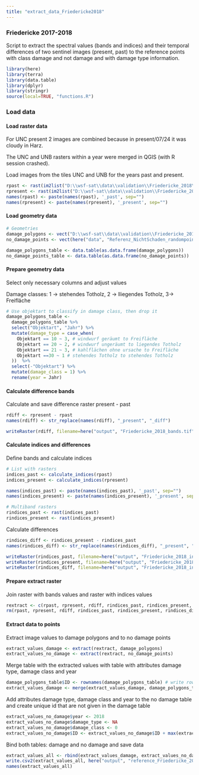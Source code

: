 ```yaml
---
title: "extract_data_Friedericke2018"
---
```


### Friedericke 2017-2018

Script to extract the spectral values (bands and indices) and their temporal differences of two sentinel images (present, past) to the reference points with class damage and not damage and with damage type information.

```r
library(here)
library(terra)
library(data.table)
library(dplyr)
library(stringr)
source(local=TRUE, "functions.R")
```

### Load data

#### Load raster data

For UNC present 2 images are combined because in present/07/24 it was cloudy in Harz.

The UNC and UNB rasters within a year were merged in QGIS (with R session crashed).

Load images from the tiles UNC and UNB for the years past and present.

```r
rpast <- rast(im2list("D:\\wsf-sat\\data\\validation\\Friedericke_2018\\Merge_UNC_UNB_20170823_GTiff_shift_TC.tif"))
rpresent <- rast(im2list("D:\\wsf-sat\\data\\validation\\Friedericke_2018\\Merge_UNC_UNB_20180719_20180724_GTiff_shift_TC_na.tif"))
names(rpast) <- paste(names(rpast), '_past', sep="")
names(rpresent) <- paste(names(rpresent), '_present', sep="")
```

#### Load geometry data

```r
# Geometries
damage_polygons <- vect("D:\\wsf-sat\\data\\validation\\Friedericke_2018\\Friedericke_2018_kartigebiet_zeitangepasst_nachkartiert260421.gpkg", layer = "filter025")
no_damage_points <- vect(here("data", "Referenz_NichtSchaden_randompoints_Friedericke_2018.gpkg"))

damage_polygons_table <- data.table(as.data.frame(damage_polygons))
no_damage_points_table <- data.table(as.data.frame(no_damage_points))
```

#### Prepare geometry data

Select only necessary columns and adjust values

Damage classes: 1 -\> stehendes Totholz, 2 -\> lliegendes Totholz, 3-\> Freifläche

```r
# Use objektart to classify in damage class, then drop it 
damage_polygons_table <- 
  damage_polygons_table %>%
  select("Objektart", "Jahr") %>% 
  mutate(damage_type = case_when(
    Objektart == 10 ~ 3, # windwurf geräumt to Freifläche
    Objektart == 20 ~ 2, # windwurf ungeräumt to liegendes Totholz
    Objektart == 21 ~ 3, # kahlflächen ohne ursache to Freifläche
    Objektart ==30 ~ 1 # stehendes Totholz to stehendes Totholz
  ))  %>% 
  select(-"Objektart") %>%
  mutate(damage_class = 1) %>% 
  rename(year = Jahr)
```

#### Calculate difference bands

Calculate and save difference raster present - past

```r
rdiff <- rpresent - rpast
names(rdiff) <- str_replace(names(rdiff), "_present", "_diff")

writeRaster(rdiff, filename=here("output", "Friedericke_2018_bands.tif"), filetype="GTiff", datatype='INT4S', overwrite=TRUE)  
```

#### Calculate indices and differences

Define bands and calculate indices

```r
# List with rasters
indices_past <- calculate_indices(rpast)
indices_present <- calculate_indices(rpresent)

names(indices_past) <- paste(names(indices_past), '_past', sep="")
names(indices_present) <- paste(names(indices_present), '_present', sep="")

# Multiband rasters
rindices_past <- rast(indices_past)
rindices_present <- rast(indices_present) 
```

Calculate differences

```r
rindices_diff <- rindices_present - rindices_past
names(rindices_diff) <- str_replace(names(rindices_diff), "_present", "_diff")

writeRaster(rindices_past, filename=here("output", "Friedericke_2018_indices_past.tif"), filetype="GTiff", datatype='INT4S', overwrite=TRUE)  
writeRaster(rindices_present, filename=here("output", "Friedericke_2018_indices_present.tif"), filetype="GTiff", datatype='INT4S', overwrite=TRUE)  
writeRaster(rindices_diff, filename=here("output", "Friedericke_2018_indices_diff.tif"), filetype="GTiff", datatype='INT4S', overwrite=TRUE)  
```

#### Prepare extract raster

Join raster with bands values and raster with indices values

```r
rextract <- c(rpast, rpresent, rdiff, rindices_past, rindices_present, rindices_diff)
rm(rpast, rpresent, rdiff, rindices_past, rindices_present, rindices_diff)
```

#### Extract data to points

Extract image values to damage polygons and to no damage points

```r
extract_values_damage <- extract(rextract, damage_polygons) 
extract_values_no_damage <- extract(rextract, no_damage_points) 
```

Merge table with the extracted values with table with attributes damage type, damage class and year

```r
damage_polygons_table$ID <- rownames(damage_polygons_table) # write rowid in column
extract_values_damage <- merge(extract_values_damage, damage_polygons_table)
```

Add attributes damage type, damage class and year to the no damage table and create unique id that are not given in the damage table

```r
extract_values_no_damage$year <- 2018 
extract_values_no_damage$damage_type <- NA 
extract_values_no_damage$damage_class <- 0  
extract_values_no_damage$ID <- extract_values_no_damage$ID + max(extract_values_damage$ID)
```

Bind both tables: damage and no damage and save data

```r
extract_values_all <- rbind(extract_values_damage, extract_values_no_damage) 
write.csv2(extract_values_all, here("output", "reference_Friedericke_2018.csv"), row.names=FALSE) 
names(extract_values_all)
```
